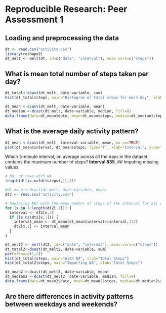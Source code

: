 # Reproducible Research: Peer Assessment 1


## Loading and preprocessing the data
```{r}
dt <- read.csv("activity.csv")
library(reshape2)
dt_melt <- melt(dt, id=c("date", "interval"), meas.vars=c("steps"))
```


## What is mean total number of steps taken per day?
```{r}
dt_total<-dcast(dt_melt, date~variable, sum)
hist(dt_total$steps, main="Histogram of total steps for each day", xlab="Total Steps")

dt_mean <-dcast(dt_melt, date~variable, mean)
dt_median <-dcast(dt_melt, date~variable, median, fill=0)
data.frame(date=dt_mean$date, mean=dt_mean$steps, median=dt_median$steps)
```

## What is the average daily activity pattern?
```{r}
dt_mean <-dcast(dt_melt, interval~variable, mean, na.rm=TRUE)
plot(dt_mean$interval, dt_mean$steps, type='l', xlab="Interval", ylab="Mean Steps")

```
Which 5-minute interval, on average across all the days in the dataset, contains the maximum number of steps? **Interval 835**.
## Imputing missing values

```{r}
# No. of rows with NA
length(dt[is.na(dt$steps),][,1])

#dt_mean <-dcast(dt_melt, date~variable, mean)
dt2 <- read.csv("activity.csv")

# Replacing NAs with the mean number of steps of the interval for all days.
for (x in 1:length(dt2[,1])) {
  interval <- dt2[x,3]
  if (is.na(dt2[x,1])) { 
    interval_mean <- dt_mean[dt_mean$interval==interval,][2]
    dt2[x,1] <- interval_mean
  }
}

dt_melt2 <- melt(dt2, id=c("date", "interval"), meas.vars=c("steps"))
dt_total2<-dcast(dt_melt2, date~variable, sum)
par(mfrow=c(1,2))
hist(dt_total$steps, main="With NA", xlab="Total Steps")
hist(dt_total2$steps, main="Imput?ing NA", xlab="Total Steps")

dt_mean2 <-dcast(dt_melt2, date~variable, mean)
dt_median2 <-dcast(dt_melt2, date~variable, median, fill=0)
data.frame(date=dt_mean2$date, mean=dt_mean2$steps, median=dt_median2$steps)
```



## Are there differences in activity patterns between weekdays and weekends?
